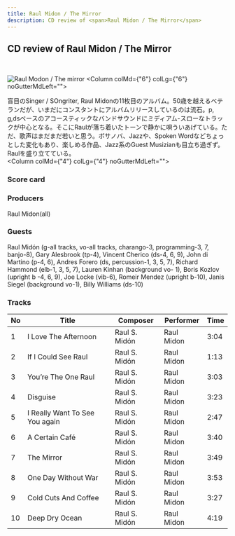 ```yaml
---
title: Raul Midon / The Mirror
description: CD review of <span>Raul Midon / The Mirror</span>
---
```


<PageDescription>
</PageDescription>

##	CD review of **Raul Midon / The Mirror**
<br/>
<Row  className="image-card-group">
	<Column colMd={"4"} colLg={"4"} noGutterMdLeft="">
       <ImageCard>

![Raul Modon / The mirror](../../images/cd/raulmidon1L.jpg) 
</ImageCard>
	</Column>
	<Column colMd={"6"} colLg={"6"} noGutterMdLeft="">
	<div>
	盲目のSinger / SOngriter, Raul Midonの11枚目のアルバム。50歳を越えるベテランだが、いまだにコンスタントにアルバムリリースしているのは流石。p, g,dsベースのアコースティックなバンドサウンドにミディアム-スローなトラックが中心となる。そこにRaulが落ち着いたトーンで静かに唄ういあげている。ただ、歌声はまだまだ若いと思う。ボサノバ、Jazzや、Spoken Wordなどちょっとした変化もあり、楽しめる作品、Jazz系のGuest Musizianも目立ち過ぎず。Raulを盛り立てている。
	</div>
	</Column>
</Row>
<Row >
	<Column colMd={"4"} colLg={"4"} noGutterMdLeft="">
<div>
    <h3>Score card</h3>
	<Slider hideTextInput 
		ariaLabelInput="Label for slider value"
		id="slider"
		labelText="Rap Oriented  ---------- song oriented"
		max={"5"}
		min={"1"}
		step={"1"}
		stepMuliplier={"1"}
		value={"1"}
    />
    <Slider hideTextInput 
		ariaLabelInput="Label for slider value"
		id="slider"
		labelText="urban  ----------------------   earthy"
		max={"5"}
		min={"1"}
		step={"1"}
		stepMuliplier={"1"}
		value={"2"}
    />
	<Slider hideTextInput 
		ariaLabelInput="Label for slider value"
		id="slider"
		labelText="familiar  -------------------   serious"
		max={"5"}
		min={"1"}
		step={"1"}
		stepMuliplier={"1"}
		value={"5"}
    />
	<Slider hideTextInput 
		ariaLabelInput="Label for slider value"
		id="slider"
		labelText="rating"
		max={"10"}
		min={"1"}
		step={"1"}
		stepMuliplier={"1"}
		value={"8"}
    />
</div>
</Column>
<Column colMd={"6"} colLg={"6"} noGutterMdLeft="">
<div>
<h3>Producers</h3>
Raul Midon(all)
<h3>Guests</h3>
Raul Midón (g-all tracks, vo-all tracks, charango-3, programming-3, 7, banjo-8), Gary Alesbrook (tp-4), Vincent Cherico (ds-4, 6, 9), John di Martino (p-4, 6), Andres Forero (ds, percussion-1, 3, 5, 7), Richard Hammond (elb-1, 3, 5, 7), Lauren Kinhan (background vo- 1), Boris Kozlov (upright b -4, 6, 9), Joe Locke (vib-6), Romeir Mendez (upright b-10), Janis Siegel (background vo-1), Billy Williams (ds-10)
</div>
</Column>
</Row>

<h3>Tracks</h3>

|No | Title                         | Composer      | Performer  | Time |
| - | ----------------------------- | ------------- | ---------- | ---- |
|1	|I Love The Afternoon           | Raul S. Midón | Raul Midon | 3:04 |
|2	|If I Could See	Raul            | Raul S. Midón | Raul Midon | 1:13 |
|3	|You’re The One	Raul            | Raul S. Midón | Raul Midon | 3:03 |
|4	|Disguise	                    | Raul S. Midón | Raul Midon | 3:23 |
|5	|I Really Want To See You again	| Raul S. Midón | Raul Midon | 2:47 |
|6	|A Certain Café	                | Raul S. Midón | Raul Midon | 3:40 |
|7	|The Mirror	                    | Raul S. Midón | Raul Midon | 3:49 |
|8	|One Day Without War            | Raul S. Midón | Raul Midon | 3:53 |
|9	|Cold Cuts And Coffee           | Raul S. Midón | Raul Midon | 3:27 |
|10	|Deep Dry Ocean	                | Raul S. Midón | Raul Midon | 4:19 |
